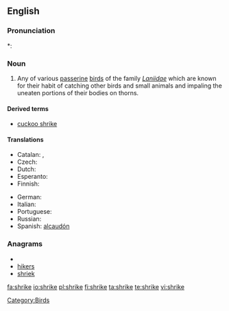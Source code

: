 ==English==

===Pronunciation===
*: {{rhymes|aɪk}}

===Noun===
{{wikipedia}}
{{en-noun}}

# Any of various [[passerine]] [[bird]]s of the family ''[[Laniidae]]'' which are known for their habit of catching other birds and small animals and impaling the uneaten portions of their bodies on thorns.

====Derived terms====
* [[cuckoo shrike]]

====Translations====
{{trans-top|Any of various passerine birds of the family ''Laniidae'' which are known for their habit of catching other birds and small animals and impaling the uneaten portions of their bodies on thorns}}
* Catalan: {{t|ca|capsigrany|m}}, {{t|ca|capsot|m}}
* Czech: {{t+|cs|ťuhýk|m}}
* Dutch: {{t-|nl|klauwier|m}}
* Esperanto: {{t|eo|lanio}}
* Finnish: {{t-|fi|lepinkäinen}}
{{trans-mid}}
* German: {{t-|de|Würger|m}}
* Italian: {{t-|it|averla}}
* Portuguese: {{t|pt|picanço|m}}
* Russian: {{t+|ru|сорокопут|m|tr=sorokopút}}
* Spanish: [[alcaudón]] {{m}}
{{trans-bottom}}

===Anagrams===
* {{alphagram|ehikrs}}
* [[hikers#English|hikers]]
* [[shriek#English|shriek]]

[[Category:Birds]]

[[fa:shrike]]
[[io:shrike]]
[[pl:shrike]]
[[fi:shrike]]
[[ta:shrike]]
[[te:shrike]]
[[vi:shrike]]